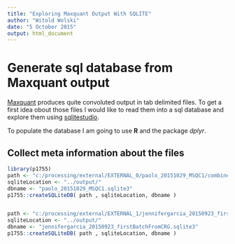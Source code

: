 ```yaml
---
title: "Exploring Maxquant Output With SQLITE"
author: "Witold Wolski"
date: "5 October 2015"
output: html_document
---
```


# Generate sql database from Maxquant output

[Maxquant](http://www.maxquant.org) produces quite convoluted output in tab delimited files. To get a first idea obout those files I would like to read them into a sql database and explore them using [sqlitestudio](http://sqlitestudio.pl/).

To populate the database I am going to use __R__ and the package _dplyr_.

## Collect meta information about the files


```r
library(p1755)
path <- "c:/processing/external/EXTERNAL_0/paolo_20151029_MSQC1/combined/txt"
sqliteLocation <- "../output/"
dbname <- "paolo_20151029_MSQC1.sqlite3"
p1755::createSQLiteDB( path , sqliteLocation, dbname )


path <- "c:/processing/external/EXTERNAL_1/jennifergarcia_20150923_firstBatchFromCRG/combined/txt"
sqliteLocation <- "../output/"
dbname <- "jennifergarcia_20150923_firstBatchFromCRG.sqlite3"
p1755::createSQLiteDB( path , sqliteLocation, dbname )

```
